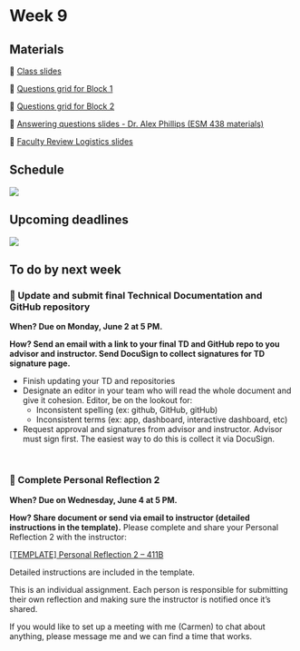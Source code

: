 # Week 9

## Materials

📕 [Class slides](https://docs.google.com/presentation/d/1pjTNTTAkcbMCKcOW-ih96m8q7emYI4Pvb6AoDJpTz5o/edit?usp=sharing)

🔄 [Questions grid for Block 1]()

🔄 [Questions grid for Block 2]()

📗 [Answering questions slides - Dr. Alex Phillips (ESM 438 materials)](https://docs.google.com/presentation/d/16jORzWr-3fYxEVkQmozTHbKKCiUcuKhbX6J7Y1qnQEw/edit?slide=id.g3393906af1c_0_688#slide=id.g3393906af1c_0_688)

📗 [Faculty Review Logistics slides](https://docs.google.com/presentation/d/1GTzGrQWq1cf2_yVP_IN55A9vbYLtVgNLYVjTn5cqflM/edit?usp=sharing)

## Schedule

![](/411b_spring/images/presentations_blocks_3.png)

## Upcoming deadlines

![](/411b_spring/images/411b_2025_deadlines6.png)


## To do by next week
### 📃 Update and submit final Technical Documentation and GitHub repository

**When? Due on Monday, June 2 at 5 PM.**

**How? Send an email with a link to your final TD and GitHub repo to you advisor and instructor. Send DocuSign to collect signatures for TD signature page.**

- Finish updating your TD and repositories
- Designate an editor in your team who will read the whole document and give it cohesion. Editor, be on the lookout for:
    - Inconsistent spelling (ex: github, GitHub, gitHub)
    - Inconsistent terms (ex: app, dashboard, interactive dashboard, etc)
- Request approval and signatures from advisor and instructor. Advisor must sign first. The easiest way to do this is collect it via DocuSign.


<br>

### 🌱 Complete Personal Reflection 2
**When? Due on Wednesday, June 4 at 5 PM.**

**How? Share document or send via email to instructor (detailed instructions in the template).**
Please complete and share your Personal Reflection 2 with the instructor:

[[TEMPLATE] Personal Reflection 2 – 411B](https://docs.google.com/document/d/1kZvkDdX1syY6bKxbNKnaDtkfHZ2JY_zD7HelEkvwfyo/edit?usp=share_link)

Detailed instructions are included in the template.

This is an individual assignment. Each person is responsible for submitting their own reflection and making sure the instructor is notified once it’s shared.

If you would like to set up a meeting with me (Carmen) to chat about anything, please message me and we can find a time that works.
